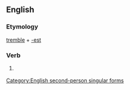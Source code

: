 ==English==

===Etymology===
[[tremble]] + [[-est]]

===Verb===
{{infl|en|verb form}}

# {{archaic}} {{form of|Second-person singular simple present form of|tremble}}

[[Category:English second-person singular forms]]